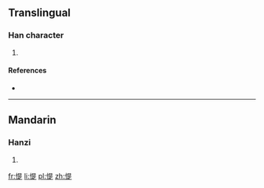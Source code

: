 ==Translingual==

===Han character===
{{Han char|rn=61|rad=心|as=09|sn=12|four=9608<sub>1</sub>|canj=心日一人 (PAMO)|ids=⿰[[忄]][[是]]}}

# {{defn|Han|sort=心09}}

====References====
* {{Han ref|kx=0393.180|dkj=10882|dj=0729.140|hdz=42327.100|uh=60FF|ud=24831|bh=D94E|bd=55630}}

----

==Mandarin==

===Hanzi===
{{cmn-hanzi|pin=[[tí]] ([[ti2]])|wg=t'i<sup>2</sup>}}

# {{defn|lang=cmn|sort=心09}}

[[fr:惿]]
[[li:惿]]
[[pl:惿]]
[[zh:惿]]
